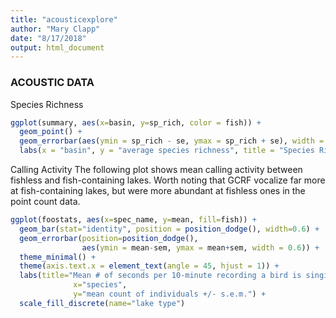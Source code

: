 ```yaml
---
title: "acousticexplore"
author: "Mary Clapp"
date: "8/17/2018"
output: html_document
---
```


### ACOUSTIC DATA
Species Richness 
```r
ggplot(summary, aes(x=basin, y=sp_rich, color = fish)) +
  geom_point() +
  geom_errorbar(aes(ymin = sp_rich - se, ymax = sp_rich + se), width = 0.2) + 
  labs(x = "basin", y = "average species richness", title = "Species Richness by 10-min sample")
```
Calling Activity
The following plot shows mean calling activity between fishless and fish-containing lakes. Worth noting that GCRF vocalize far more at fish-containing lakes, but were more abundant at fishless ones in the point count data.
```r
ggplot(foostats, aes(x=spec_name, y=mean, fill=fish)) +
  geom_bar(stat="identity", position = position_dodge(), width=0.6) +
  geom_errorbar(position=position_dodge(),
                aes(ymin = mean-sem, ymax = mean+sem, width = 0.6)) +
  theme_minimal() +
  theme(axis.text.x = element_text(angle = 45, hjust = 1)) +
  labs(title="Mean # of seconds per 10-minute recording a bird is singing", 
              x="species", 
              y="mean count of individuals +/- s.e.m.") +
  scale_fill_discrete(name="lake type")
```

